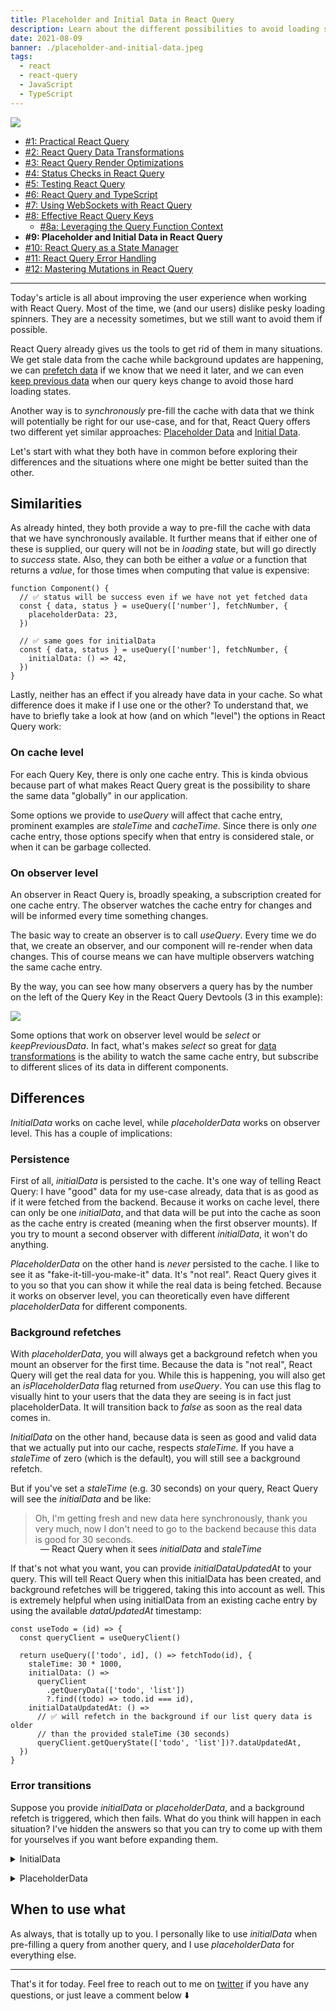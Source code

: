```yaml
---
title: Placeholder and Initial Data in React Query
description: Learn about the different possibilities to avoid loading spinners in React Query.
date: 2021-08-09
banner: ./placeholder-and-initial-data.jpeg
tags:
  - react
  - react-query
  - JavaScript
  - TypeScript
---
```



<img src="./placeholder-and-initial-data.jpeg" />

<Attribution name="Marco Bianchetti" url="https://unsplash.com/@marcobian" />

- [#1: Practical React Query](practical-react-query)
- [#2: React Query Data Transformations](react-query-data-transformations)
- [#3: React Query Render Optimizations](react-query-render-optimizations)
- [#4: Status Checks in React Query](status-checks-in-react-query)
- [#5: Testing React Query](testing-react-query)
- [#6: React Query and TypeScript](react-query-and-type-script)
- [#7: Using WebSockets with React Query](using-web-sockets-with-react-query)
- [#8: Effective React Query Keys](effective-react-query-keys)
  - [#8a: Leveraging the Query Function Context](leveraging-the-query-function-context)
- <b>#9: Placeholder and Initial Data in React Query</b>
- [#10: React Query as a State Manager](react-query-as-a-state-manager)
- [#11: React Query Error Handling](react-query-error-handling)
- [#12: Mastering Mutations in React Query](mastering-mutations-in-react-query)

---

Today's article is all about improving the user experience when working with React Query. Most of the time, we (and our users) dislike pesky loading spinners. They are a necessity sometimes, but we still want to avoid them if possible.

React Query already gives us the tools to get rid of them in many situations. We get stale data from the cache while background updates are happening, we can [prefetch data](https://react-query.tanstack.com/guides/prefetching) if we know that we need it later, and we can even [keep previous data](https://react-query.tanstack.com/guides/paginated-queries#better-paginated-queries-with-keeppreviousdata) when our query keys change to avoid those hard loading states.

Another way is to _synchronously_ pre-fill the cache with data that we think will potentially be right for our use-case, and for that, React Query offers two different yet similar approaches: [Placeholder Data](https://react-query.tanstack.com/guides/placeholder-query-data) and [Initial Data](https://react-query.tanstack.com/guides/initial-query-data).

Let's start with what they both have in common before exploring their differences and the situations where one might be better suited than the other.

## Similarities

As already hinted, they both provide a way to pre-fill the cache with data that we have synchronously available. It further means that if either one of these is supplied, our query will not be in _loading_ state, but will go directly to _success_ state. Also, they can both be either a _value_ or a function that returns a _value_, for those times when computing that value is expensive:

```jsx:title=success-queries
function Component() {
  // ✅ status will be success even if we have not yet fetched data
  const { data, status } = useQuery(['number'], fetchNumber, {
    placeholderData: 23,
  })

  // ✅ same goes for initialData
  const { data, status } = useQuery(['number'], fetchNumber, {
    initialData: () => 42,
  })
}
```

Lastly, neither has an effect if you already have data in your cache. So what difference does it make if I use one or the other? To understand that, we have to briefly take a look at how (and on which "level") the options in React Query work:

### On cache level

For each Query Key, there is only one cache entry. This is kinda obvious because part of what makes React Query great is the possibility to share the same data "globally" in our application.

Some options we provide to _useQuery_ will affect that cache entry, prominent examples are _staleTime_ and _cacheTime_. Since there is only _one_ cache entry, those options specify when that entry is considered stale, or when it can be garbage collected.

### On observer level

An observer in React Query is, broadly speaking, a subscription created for one cache entry. The observer watches the cache entry for changes and will be informed every time something changes.

The basic way to create an observer is to call _useQuery_. Every time we do that, we create an observer, and our component will re-render when data changes. This of course means we can have multiple observers watching the same cache entry.

By the way, you can see how many observers a query has by the number on the left of the Query Key in the React Query Devtools (3 in this example):

<img src="./observers.png" />

Some options that work on observer level would be _select_ or _keepPreviousData_. In fact, what's makes _select_ so great for [data transformations](./react-query-data-transformations#3-using-the-select-option) is the ability to watch the same cache entry, but subscribe to different slices of its data in different components.

## Differences

_InitialData_ works on cache level, while _placeholderData_ works on observer level. This has a couple of implications:

### Persistence

First of all, _initialData_ is persisted to the cache. It's one way of telling React Query: I have "good" data for my use-case already, data that is as good as if it were fetched from the backend. Because it works on cache level, there can only be one _initialData_, and that data will be put into the cache as soon as the cache entry is created (meaning when the first observer mounts). If you try to mount a second observer with different _initialData_, it won't do anything.

_PlaceholderData_ on the other hand is _never_ persisted to the cache. I like to see it as "fake-it-till-you-make-it" data. It's "not real". React Query gives it to you so that you can show it while the real data is being fetched. Because it works on observer level, you can theoretically even have different _placeholderData_ for different components.

### Background refetches

With _placeholderData_, you will always get a background refetch when you mount an observer for the first time. Because the data is "not real", React Query will get the real data for you. While this is happening, you will also get an _isPlaceholderData_ flag returned from _useQuery_. You can use this flag to visually hint to your users that the data they are seeing is in fact just placeholderData. It will transition back to _false_ as soon as the real data comes in.

_InitialData_ on the other hand, because data is seen as good and valid data that we actually put into our cache, respects _staleTime_. If you have a _staleTime_ of zero (which is the default), you will still see a background refetch.

But if you've set a _staleTime_ (e.g. 30 seconds) on your query, React Query will see the _initialData_ and be like:

> Oh, I'm getting fresh and new data here synchronously, thank you very much, now I don't need to go to the backend because this data is good for 30 seconds.

<p style="padding-left: 3rem; margin-top: -1rem">
  — React Query when it sees <i>initialData</i> and <i>staleTime</i>
</p>

If that's not what you want, you can provide _initialDataUpdatedAt_ to your query. This will tell React Query when this initialData has been created, and background refetches will be triggered, taking this into account as well. This is extremely helpful when using initialData from an existing cache entry by using the available _dataUpdatedAt_ timestamp:

```jsx:title=initialDataUpdatedAt
const useTodo = (id) => {
  const queryClient = useQueryClient()

  return useQuery(['todo', id], () => fetchTodo(id), {
    staleTime: 30 * 1000,
    initialData: () =>
      queryClient
        .getQueryData(['todo', 'list'])
        ?.find((todo) => todo.id === id),
    initialDataUpdatedAt: () =>
      // ✅ will refetch in the background if our list query data is older
      // than the provided staleTime (30 seconds)
      queryClient.getQueryState(['todo', 'list'])?.dataUpdatedAt,
  })
}
```

### Error transitions

Suppose you provide _initialData_ or _placeholderData_, and a background refetch is triggered, which then fails. What do you think will happen in each situation? I've hidden the answers so that you can try to come up with them for yourselves if you want before expanding them.

<p>
  <details>
    <summary>InitialData</summary>
    Since <i>initialData</i> is persisted in the cache, the refetch error is treated
    like any other background error. Our query will be in <i>error</i> state,
    but your <i>data</i> will still be there.
  </details>
</p>
<p>
  <details>
    <summary>PlaceholderData</summary>
    Since <i>placeholderData</i> is "fake-it-till-you-make-it" data, and we didn't
    make it, we won't see that data anymore. Our query will be in <i>
      error
    </i> state, and our <i>data</i> will be <i>undefined</i>.
  </details>
</p>

## When to use what

As always, that is totally up to you. I personally like to use _initialData_ when pre-filling a query from another query, and I use _placeholderData_ for everything else.

---

That's it for today. Feel free to reach out to me on [twitter](https://twitter.com/tkdodo)
if you have any questions, or just leave a comment below ⬇️

<Comments />
